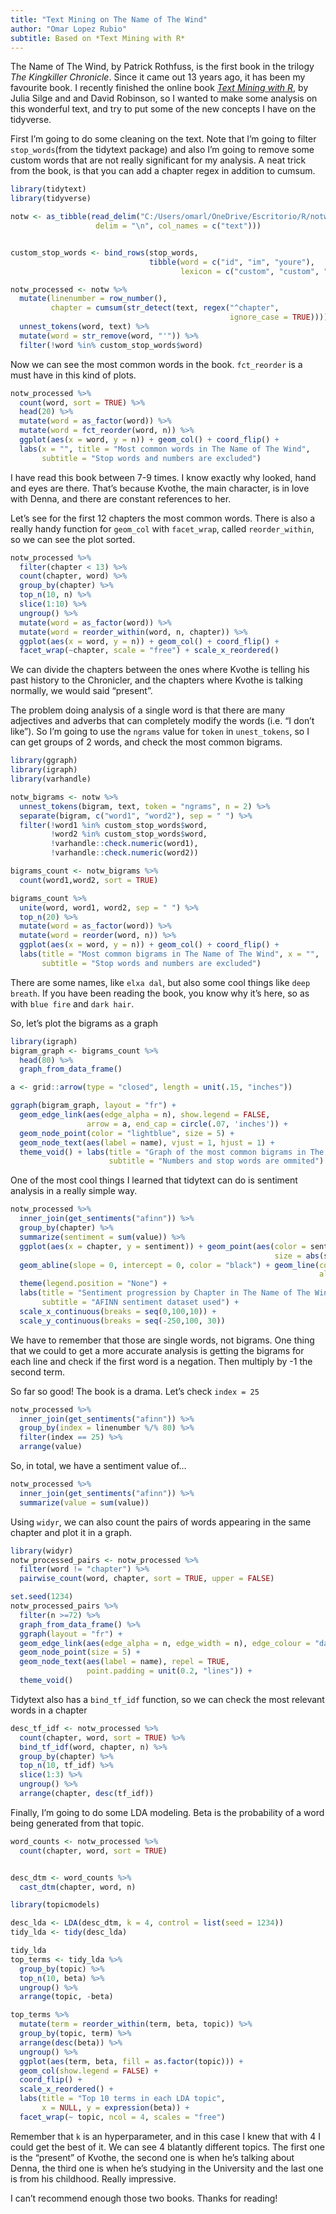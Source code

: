 ```yaml
---
title: "Text Mining on The Name of The Wind"
author: "Omar Lopez Rubio"
subtitle: Based on *Text Mining with R*
---
```



The Name of The Wind, by Patrick Rothfuss, is the first book in the trilogy
*The Kingkiller Chronicle*. Since it came out 13 years ago, it has been
my favourite book.
I recently finished the online book 
[*Text Mining with R*](https://www.tidytextmining.com/), by Julia Silge and and David Robinson, so I wanted to make some analysis on this wonderful text, and try to put some of the new concepts I have on the tidyverse.

First I'm going to do some cleaning on the text. Note that I'm going to filter `stop_words`(from the tidytext package) and also I'm going to remove some custom words that are not really significant for my analysis.
A neat trick from the book, is that you can add a chapter regex in addition to cumsum.
```r
library(tidytext)
library(tidyverse)

notw <- as_tibble(read_delim("C:/Users/omarl/OneDrive/Escritorio/R/notw.txt",
                   delim = "\n", col_names = c("text")))


custom_stop_words <- bind_rows(stop_words,
                               tibble(word = c("id", "im", "youre"),
                                      lexicon = c("custom", "custom", "custom")))

notw_processed <- notw %>%
  mutate(linenumber = row_number(),
         chapter = cumsum(str_detect(text, regex("^chapter", 
                                                 ignore_case = TRUE)))) %>%
  unnest_tokens(word, text) %>%
  mutate(word = str_remove(word, "'")) %>%
  filter(!word %in% custom_stop_words$word) 
```


Now we can see the most common words in the book. `fct_reorder` is a must have in this kind of plots.

```r
notw_processed %>%
  count(word, sort = TRUE) %>%
  head(20) %>%
  mutate(word = as_factor(word)) %>%
  mutate(word = fct_reorder(word, n)) %>%
  ggplot(aes(x = word, y = n)) + geom_col() + coord_flip() + 
  labs(x = "", title = "Most common words in The Name of The Wind",
       subtitle = "Stop words and numbers are excluded")
```

I have read this book between 7-9 times. I know exactly why looked, hand and eyes are there. That's because Kvothe, the main character, is in love with Denna, and there are constant references to her.

Let's see for the first 12 chapters the most common words. There is also a really handy function for `geom_col` with `facet_wrap`, called `reorder_within`, so we can see the plot sorted.

```r
notw_processed %>%
  filter(chapter < 13) %>%
  count(chapter, word) %>%
  group_by(chapter) %>%
  top_n(10, n) %>%
  slice(1:10) %>%
  ungroup() %>%
  mutate(word = as_factor(word)) %>%
  mutate(word = reorder_within(word, n, chapter)) %>%
  ggplot(aes(x = word, y = n)) + geom_col() + coord_flip() + 
  facet_wrap(~chapter, scale = "free") + scale_x_reordered() 

```

We can divide the chapters between the ones where Kvothe is telling his past history to the Chronicler, and the chapters where Kvothe is talking normally, we would said "present".


The problem doing analysis of a single word is that there are many adjectives and adverbs that can completely modify the words (i.e. "I don't like"). So I'm going to use the `ngrams` value for `token` in `unest_tokens`, so I can get groups of 2 words, and check the most common bigrams.

```r

library(ggraph)
library(igraph)
library(varhandle)

notw_bigrams <- notw %>%
  unnest_tokens(bigram, text, token = "ngrams", n = 2) %>%
  separate(bigram, c("word1", "word2"), sep = " ") %>%
  filter(!word1 %in% custom_stop_words$word,
         !word2 %in% custom_stop_words$word,
         !varhandle::check.numeric(word1),
         !varhandle::check.numeric(word2))

bigrams_count <- notw_bigrams %>%
  count(word1,word2, sort = TRUE)

bigrams_count %>%
  unite(word, word1, word2, sep = " ") %>%
  top_n(20) %>%
  mutate(word = as_factor(word)) %>%
  mutate(word = reorder(word, n)) %>%
  ggplot(aes(x = word, y = n)) + geom_col() + coord_flip() + 
  labs(title = "Most common bigrams in The Name of The Wind", x = "",
       subtitle = "Stop words and numbers are excluded")

```

There are some names, like `elxa dal`, but also some cool things like `deep breath`. If you have been reading the book, you know why it's here, so as with `blue fire` and `dark hair`.

So, let's plot the bigrams as a graph

```r
library(igraph)
bigram_graph <- bigrams_count %>%
  head(80) %>%
  graph_from_data_frame()

a <- grid::arrow(type = "closed", length = unit(.15, "inches"))

ggraph(bigram_graph, layout = "fr") +
  geom_edge_link(aes(edge_alpha = n), show.legend = FALSE,
                 arrow = a, end_cap = circle(.07, 'inches')) +
  geom_node_point(color = "lightblue", size = 5) +
  geom_node_text(aes(label = name), vjust = 1, hjust = 1) +
  theme_void() + labs(title = "Graph of the most common bigrams in The Name of The Wind",
                      subtitle = "Numbers and stop words are ommited")

```


One of the most cool things I learned that tidytext can do is sentiment analysis in a really simple way.

```r
notw_processed %>%
  inner_join(get_sentiments("afinn")) %>%
  group_by(chapter) %>%
  summarize(sentiment = sum(value)) %>%
  ggplot(aes(x = chapter, y = sentiment)) + geom_point(aes(color = sentiment > 0,
                                                           size = abs(sentiment))) +
  geom_abline(slope = 0, intercept = 0, color = "black") + geom_line(color = "black",
                                                                     alpha = 0.6) + 
  theme(legend.position = "None") + 
  labs(title = "Sentiment progression by Chapter in The Name of The Wind",
       subtitle = "AFINN sentiment dataset used") +
  scale_x_continuous(breaks = seq(0,100,10)) + 
  scale_y_continuous(breaks = seq(-250,100, 30))

```

We have to remember that those are single words, not bigrams. One thing
that we could to get a more accurate analysis is getting the bigrams for each line and check if the first word is a negation. Then multiply by -1 the second term.

So far so good! The book is a drama. Let's check `index = 25`


```r
notw_processed %>% 
  inner_join(get_sentiments("afinn")) %>% 
  group_by(index = linenumber %/% 80) %>% 
  filter(index == 25) %>%
  arrange(value)
```

So, in total, we have a sentiment value of...
```r
notw_processed %>%
  inner_join(get_sentiments("afinn")) %>%
  summarize(value = sum(value))
```

Using `widyr`, we can also count the pairs of words appearing in the same
chapter and plot it in a graph.
```r
library(widyr)
notw_processed_pairs <- notw_processed %>%
  filter(word != "chapter") %>%
  pairwise_count(word, chapter, sort = TRUE, upper = FALSE) 

set.seed(1234)
notw_processed_pairs %>%
  filter(n >=72) %>%
  graph_from_data_frame() %>%
  ggraph(layout = "fr") +
  geom_edge_link(aes(edge_alpha = n, edge_width = n), edge_colour = "darkred") +
  geom_node_point(size = 5) +
  geom_node_text(aes(label = name), repel = TRUE, 
                 point.padding = unit(0.2, "lines")) +
  theme_void()

```

Tidytext also has a `bind_tf_idf` function, so we can check the most relevant words in a chapter

```r
desc_tf_idf <- notw_processed %>% 
  count(chapter, word, sort = TRUE) %>%
  bind_tf_idf(word, chapter, n) %>%
  group_by(chapter) %>%
  top_n(10, tf_idf) %>%
  slice(1:3) %>%
  ungroup() %>%
  arrange(chapter, desc(tf_idf))
```


Finally, I'm going to do some LDA modeling. Beta is the probability of a
word being generated from that topic.

```r

word_counts <- notw_processed %>%
  count(chapter, word, sort = TRUE)


desc_dtm <- word_counts %>%
  cast_dtm(chapter, word, n)

library(topicmodels)

desc_lda <- LDA(desc_dtm, k = 4, control = list(seed = 1234))
tidy_lda <- tidy(desc_lda)

tidy_lda
top_terms <- tidy_lda %>%
  group_by(topic) %>%
  top_n(10, beta) %>%
  ungroup() %>%
  arrange(topic, -beta)

top_terms %>%
  mutate(term = reorder_within(term, beta, topic)) %>%
  group_by(topic, term) %>%    
  arrange(desc(beta)) %>%  
  ungroup() %>%
  ggplot(aes(term, beta, fill = as.factor(topic))) +
  geom_col(show.legend = FALSE) +
  coord_flip() +
  scale_x_reordered() +
  labs(title = "Top 10 terms in each LDA topic",
       x = NULL, y = expression(beta)) +
  facet_wrap(~ topic, ncol = 4, scales = "free")

```

Remember that `k` is an hyperparameter, and in this case I knew that with 4 I could get the best of it. We can see 4 blatantly different topics. The first one is the "present" of Kvothe, the second one is when he's talking about Denna, the third one is when he's studying in the University and the last one is from his childhood. Really impressive.

I can't recommend enough those two books.
Thanks for reading!

